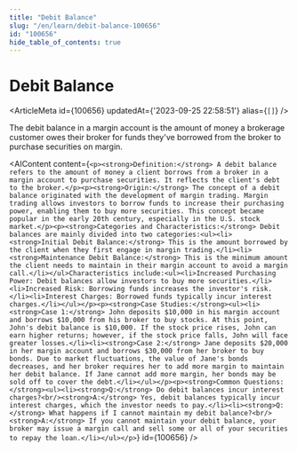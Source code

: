 ```yaml
---
title: "Debit Balance"
slug: "/en/learn/debit-balance-100656"
id: "100656"
hide_table_of_contents: true
---
```



# Debit Balance

<ArticleMeta id={100656} updatedAt={'2023-09-25 22:58:51'} alias={`[]`} />
<div className='border-solid border-b border-t-0 my-4 border-[var(--ifm-color-gray-300)]' />

The debit balance in a margin account is the amount of money a brokerage customer owes their broker for funds they've borrowed from the broker to purchase securities on margin.

<AIContent content={`<p><strong>Definition:</strong> A debit balance refers to the amount of money a client borrows from a broker in a margin account to purchase securities. It reflects the client's debt to the broker.</p><p><strong>Origin:</strong> The concept of a debit balance originated with the development of margin trading. Margin trading allows investors to borrow funds to increase their purchasing power, enabling them to buy more securities. This concept became popular in the early 20th century, especially in the U.S. stock market.</p><p><strong>Categories and Characteristics:</strong> Debit balances are mainly divided into two categories:<ul><li><strong>Initial Debit Balance:</strong> This is the amount borrowed by the client when they first engage in margin trading.</li><li><strong>Maintenance Debit Balance:</strong> This is the minimum amount the client needs to maintain in their margin account to avoid a margin call.</li></ul>Characteristics include:<ul><li>Increased Purchasing Power: Debit balances allow investors to buy more securities.</li><li>Increased Risk: Borrowing funds increases the investor's risk.</li><li>Interest Charges: Borrowed funds typically incur interest charges.</li></ul></p><p><strong>Case Studies:</strong><ul><li><strong>Case 1:</strong> John deposits $10,000 in his margin account and borrows $10,000 from his broker to buy stocks. At this point, John's debit balance is $10,000. If the stock price rises, John can earn higher returns; however, if the stock price falls, John will face greater losses.</li><li><strong>Case 2:</strong> Jane deposits $20,000 in her margin account and borrows $30,000 from her broker to buy bonds. Due to market fluctuations, the value of Jane's bonds decreases, and her broker requires her to add more margin to maintain her debit balance. If Jane cannot add more margin, her bonds may be sold off to cover the debt.</li></ul></p><p><strong>Common Questions:</strong><ul><li><strong>Q:</strong> Do debit balances incur interest charges?<br/><strong>A:</strong> Yes, debit balances typically incur interest charges, which the investor needs to pay.</li><li><strong>Q:</strong> What happens if I cannot maintain my debit balance?<br/><strong>A:</strong> If you cannot maintain your debit balance, your broker may issue a margin call and sell some or all of your securities to repay the loan.</li></ul></p>`} id={100656} />
